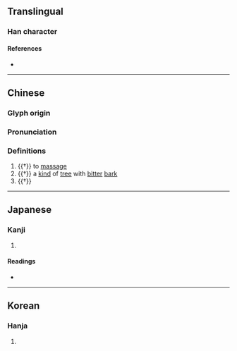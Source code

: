 {{character info/new}}
==Translingual==

===Han character===
{{Han char|rn=75|rad=木|as=04|sn=8|four=41911|canj=DMMU|ids=⿰木元}}

====References====
* {{Han ref|kx=0513.050|dkj=14493|dj=0899.030|hdz=21164.030|uh=676C|ud=26476|bh=CCD4|bd=52436}}

----
==Chinese==
{{zh-forms}}

===Glyph origin===
{{Han etym}}

===Pronunciation===
{{zh-pron
|m=yuán,wán
|c=jyun4,laam2,laam5
|mc=y
|oc=y
|cat=n,v
}}

===Definitions===
{{zh-hanzi}}

# {{†}} to [[massage]]
# {{†}} a [[kind]] of [[tree]] with [[bitter]] [[bark]]
# {{†}} {{zh-alt-form|芫}}

----

==Japanese==

===Kanji===
{{ja-kanji|grade=|rs=木04}}

# {{rfdef|ja|sort=木04}}

====Readings====
* {{ja-readings|on=[[げん]] (gen), [[がん]] (gan)|kun=[[ふじもどき]] (fujimodoki)}}

----

==Korean==

===Hanja===
{{ko-hanja|hangeul=원|eumhun=|rv=won|mr=wŏn|y=wen}}

# {{rfdef|ko|sort=木04}}